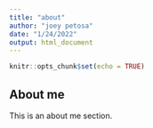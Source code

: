 ```yaml
---
title: "about"
author: "joey petosa"
date: "1/24/2022"
output: html_document
---
```


```r
knitr::opts_chunk$set(echo = TRUE)
```

## About me

This is an about me section.